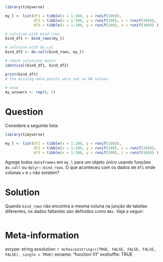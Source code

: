 ```r
library(tidyverse)

my_l <- list(df1 = tibble(x = 1:100, y = runif(100)),
             df2 = tibble(x = 1:100, y = runif(100), v = runif(100)),
             df3 = tibble(x = 1:100, y = runif(100), z = runif(100)) )

# solution with bind_rows
bind_df1 <- bind_rows(my_l)

# solution with do.cal
bind_df2 <- do.call(bind_rows, my_l)

# check solutions match
identical(bind_df1, bind_df2)

print(bind_df1)
# the missing data points were set as NA values
```

```r
# none
my_answers <- rep(0, 5)
```

Question
========

Considere a seguinte lista:

```r
library(tidyverse)

my_l <- list(df1 = tibble(x = 1:100, y = runif(100)),
             df2 = tibble(x = 1:100, y = runif(100), v = runif(100)),
             df3 = tibble(x = 1:100, y = runif(100), z = runif(100)) )
```

Agrege todos `dataframes` em `my_l` para um objeto único usando funções `do.call` ou `dplyr::bind_rows`. O que aconteceu com os dados de `df1` onde colunas `v` e `z` não existem?


Solution
================

Quando `bind_rows` não encontra a mesma coluna na junção de tabelas diferentes, os dados faltantes são definidos como `NAs`. Veja a seguir:

```r
```


Meta-information
================
extype: string
exsolution: `r mchoice2string(c(TRUE, FALSE, FALSE, FALSE, FALSE), single = TRUE)`
exname: "function 01"
exshuffle: TRUE


